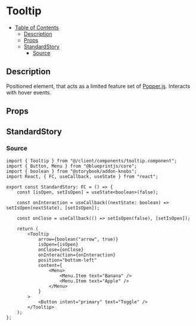 
<Meta title="general/tooltip" component={Tooltip} />

# Tooltip

- [Table of Contents](#tooltip)
  * [Description](#description)
  * [Props](#props)
  * [StandardStory](#standardstory)
    + [Source](#source)

## Description
Positioned element, that acts as a limited feature set of [Popper.js](https://popper.js.org/).
Interacts with hover events.

## Props
<Props of={Tooltip} />

## StandardStory
<Preview>
	<Story name="standard">
		<StandardStory />
	</Story>
</Preview>

### Source
```tsx
import { Tooltip } from "@/client/components/tooltip.component";
import { Button, Menu } from "@blueprintjs/core";
import { boolean } from "@storybook/addon-knobs";
import React, { FC, useCallback, useState } from "react";

export const StandardStory: FC = () => {
	const [isOpen, setIsOpen] = useState<boolean>(false);

	const onInteraction = useCallback((nextState: boolean) => setIsOpen(nextState), [setIsOpen]);

	const onClose = useCallback(() => setIsOpen(false), [setIsOpen]);

	return (
		<Tooltip
			arrow={boolean("arrow", true)}
			isOpen={isOpen}
			onClose={onClose}
			onInteraction={onInteraction}
			position="bottom-left"
			content={
				<Menu>
					<Menu.Item text="Banana" />
					<Menu.Item text="Apple" />
				</Menu>
			}
		>
			<Button intent="primary" text="Toggle" />
		</Tooltip>
	);
};
```
